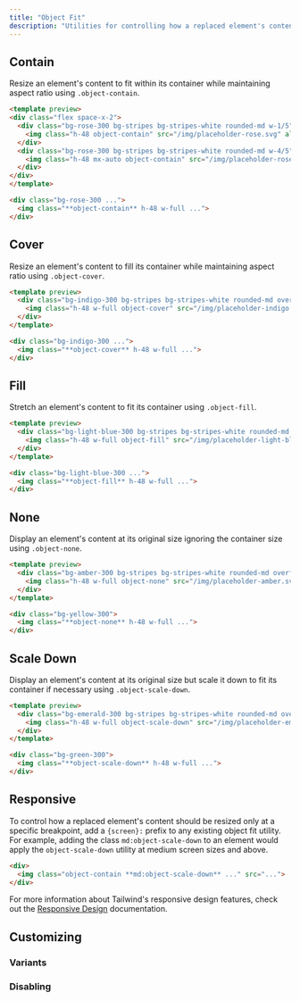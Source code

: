 ```yaml
---
title: "Object Fit"
description: "Utilities for controlling how a replaced element's content should be resized."
---
```




## Contain

Resize an element's content to fit within its container while maintaining aspect ratio using `.object-contain`.

```html rose
<template preview>
<div class="flex space-x-2">
  <div class="bg-rose-300 bg-stripes bg-stripes-white rounded-md w-1/5">
    <img class="h-48 object-contain" src="/img/placeholder-rose.svg" alt="">
  </div>
  <div class="bg-rose-300 bg-stripes bg-stripes-white rounded-md w-4/5">
    <img class="h-48 mx-auto object-contain" src="/img/placeholder-rose.svg" alt="">
  </div>
</div>
</template>

<div class="bg-rose-300 ...">
  <img class="**object-contain** h-48 w-full ...">
</div>
```

## Cover

Resize an element's content to fill its container while maintaining aspect ratio using `.object-cover`.

```html indigo
<template preview>
  <div class="bg-indigo-300 bg-stripes bg-stripes-white rounded-md overflow-hidden">
    <img class="h-48 w-full object-cover" src="/img/placeholder-indigo.svg" alt="">
  </div>
</template>

<div class="bg-indigo-300 ...">
  <img class="**object-cover** h-48 w-full ...">
</div>
```

## Fill

Stretch an element's content to fit its container using `.object-fill`.

```html lightBlue
<template preview>
  <div class="bg-light-blue-300 bg-stripes bg-stripes-white rounded-md overflow-hidden">
    <img class="h-48 w-full object-fill" src="/img/placeholder-light-blue.png" alt="">
  </div>
</template>

<div class="bg-light-blue-300 ...">
  <img class="**object-fill** h-48 w-full ...">
</div>
```

## None

Display an element's content at its original size ignoring the container size using `.object-none`.

```html amber
<template preview>
  <div class="bg-amber-300 bg-stripes bg-stripes-white rounded-md overflow-hidden">
    <img class="h-48 w-full object-none" src="/img/placeholder-amber.svg" alt="">
  </div>
</template>

<div class="bg-yellow-300">
  <img class="**object-none** h-48 w-full ...">
</div>
```

## Scale Down

Display an element's content at its original size but scale it down to fit its container if necessary using `.object-scale-down`.

```html emerald
<template preview>
  <div class="bg-emerald-300 bg-stripes bg-stripes-white rounded-md overflow-hidden">
    <img class="h-48 w-full object-scale-down" src="/img/placeholder-emerald.svg" alt="">
  </div>
</template>

<div class="bg-green-300">
  <img class="**object-scale-down** h-48 w-full ...">
</div>
```

## Responsive

To control how a replaced element's content should be resized only at a specific breakpoint, add a `{screen}:` prefix to any existing object fit utility. For example, adding the class `md:object-scale-down` to an element would apply the `object-scale-down` utility at medium screen sizes and above.

```html
<div>
  <img class="object-contain **md:object-scale-down** ..." src="...">
</div>
```

For more information about Tailwind's responsive design features, check out the [Responsive Design](/docs/responsive-design) documentation.

## Customizing

### Variants

<Variants plugin="objectFit" name="object-fit" />

### Disabling

<Disabling plugin="objectFit" name="object-fit" />
